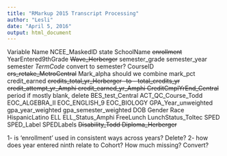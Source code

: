 ```yaml
---
title: "RMarkup 2015 Transcript Processing"
author: "Lesli"
date: "April 5, 2016"
output: html_document
---
```


Variable Name
NCEE_MaskedID
state
SchoolName
~~enrollment~~
YearEntered9thGrade
~~Wave_Herberger~~
semester_grade
      semester_year
semester
*TermCode*  convert to semester?
CourseID
~~crs_retake_MetroCentral~~
Mark_alpha  should we combine
mark_pct
credit_earned
~~credits_total_yr_Herberger  -to -
total_credits_yr
credit_attempt_yr_Amphi
credit_earned_yr_Amphi
CreditCmplYrEnd_Central~~
period   if mostly blank, delete
BES_test_Central
ACT_QC_Course_Todd
EOC_ALGEBRA_II
EOC_ENGLISH_9
EOC_BIOLOGY
GPA_Year_unweighted
gpa_year_weighted
gpa_semester_weighted
DOB
Gender
Race
HispanicLatino
ELL
ELL_Status_Amphi
FreeLunch
LunchStatus_Toltec
SPED
SPED_Label
SPEDLabels
~~Disability_Todd
Diploma_Herberger~~

1- is 'enrollment' used in consistent ways across years?  Delete?
2- how does year entered ninth relate to Cohort?  How much missing? Convert?

